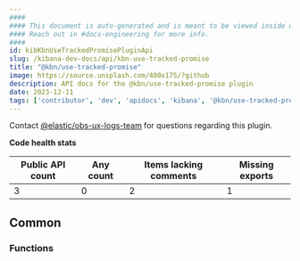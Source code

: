 ```yaml
---
####
#### This document is auto-generated and is meant to be viewed inside our experimental, new docs system.
#### Reach out in #docs-engineering for more info.
####
id: kibKbnUseTrackedPromisePluginApi
slug: /kibana-dev-docs/api/kbn-use-tracked-promise
title: "@kbn/use-tracked-promise"
image: https://source.unsplash.com/400x175/?github
description: API docs for the @kbn/use-tracked-promise plugin
date: 2023-12-11
tags: ['contributor', 'dev', 'apidocs', 'kibana', '@kbn/use-tracked-promise']
---
```




Contact [@elastic/obs-ux-logs-team](https://github.com/orgs/elastic/teams/obs-ux-logs-team) for questions regarding this plugin.

**Code health stats**

| Public API count  | Any count | Items lacking comments | Missing exports |
|-------------------|-----------|------------------------|-----------------|
| 3 | 0 | 2 | 1 |

## Common

### Functions
<DocDefinitionList data={kbnUseTrackedPromiseObj.common.functions}/>

